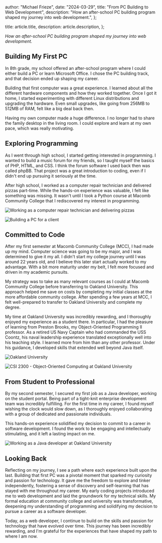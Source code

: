 
  author: "Michael Frieze",
  date: "2024-03-29",
  title: "From PC Building to Web Development",
  description:
    "How an after-school PC building program shaped my journey into web development.",
};

  title: article.title,
  description: article.description,
};


_How an after-school PC building program shaped my journey into web development._

## Building My First PC

In 8th grade, my school offered an after-school program where I could either build a PC or learn Microsoft Office. I chose the PC building track, and that decision ended up shaping my career.

Building that first computer was a great experience. I learned about all the different hardware components and how they worked together. Once I got it home, I started experimenting with different Linux distributions and upgrading the hardware. Even small upgrades, like going from 256MB to 512MB of RAM, felt like a big deal back then.

Having my own computer made a huge difference. I no longer had to share the family desktop in the living room. I could explore and learn at my own pace, which was really motivating.

## Exploring Programming

As I went through high school, I started getting interested in programming. I wanted to build a music forum for my friends, so I taught myself the basics of PHP, HTML, and CSS. I think the forum software I used back then was called phpBB. That project was a great introduction to coding, even if I didn't end up pursuing it seriously at the time.

After high school, I worked as a computer repair technician and delivered pizzas part-time. While the hands-on experience was valuable, I felt like something was missing. It wasn't until I took a Python course at Macomb Community College that I rediscovered my interest in programming.

<Image
  src={programming}
  alt="Working as a computer repair technician and delivering pizzas"
/>

<Image src={buildPC} alt="Building a PC for a client" />

## Committed to Code

After my first semester at Macomb Community College (MCC), I had made up my mind. Computer science was going to be my major, and I was determined to give it my all. I didn't start my college journey until I was around 22 years old, and I believe this later start actually worked to my advantage. With a bit more maturity under my belt, I felt more focused and driven in my academic pursuits.

My strategy was to take as many relevant courses as I could at Macomb Community College before transferring to Oakland University. This approach helped me save on costs by completing my initial classes at the more affordable community college. After spending a few years at MCC, I felt well-prepared to transfer to Oakland University and complete my degree.

My time at Oakland University was incredibly rewarding, and I thoroughly enjoyed my experience as a student there. In particular, I had the pleasure of learning from Preston Brooks, my Object-Oriented Programming II professor. As a retired US Navy Captain who had commanded the USS Coontz, his naval leadership experience translated exceptionally well into his teaching style. I learned more from him than any other professor. Under his guidance, I developed skills that extended well beyond Java itself.

<Image src={oakdlandUniversity} alt="Oakland University" />

<Image
  src={designSystem}
  alt="CSI 2300 - Object-Oriented Computing at Oakland University"
/>

## From Student to Professional

By my second semester, I secured my first job as a Java developer, working on the student portal. Being part of a tight-knit enterprise development team was incredibly fulfilling. For the first time in my career, I found myself wishing the clock would slow down, as I thoroughly enjoyed collaborating with a group of dedicated and passionate individuals.

This hands-on experience solidified my decision to commit to a career in software development. I found the work to be engaging and intellectually stimulating, and it left a lasting impact on me.

<Image
  src={workingOU}
  alt="Working as a Java developer at Oakland University"
/>

## Looking Back

Reflecting on my journey, I see a path where each experience built upon the last. Building that first PC was a pivotal moment that sparked my curiosity and passion for technology. It gave me the freedom to explore and tinker independently, fostering a sense of discovery and self-learning that has stayed with me throughout my career. My early coding projects introduced me to web development and laid the groundwork for my technical skills. My formal education at community college and university was transformative, deepening my understanding of programming and solidifying my decision to pursue a career as a software developer.

Today, as a web developer, I continue to build on the skills and passion for technology that have evolved over time. This journey has been incredibly rewarding, and I'm grateful for the experiences that have shaped my path to where I am now.
